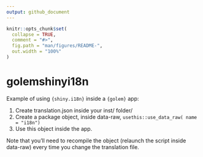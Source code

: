 ```yaml
---
output: github_document
---
```


<!-- README.md is generated from README.Rmd. Please edit that file -->

```r
knitr::opts_chunk$set(
  collapse = TRUE,
  comment = "#>",
  fig.path = "man/figures/README-",
  out.width = "100%"
)
```

# golemshinyi18n

<!-- badges: start -->
<!-- badges: end -->

Example of using `{shiny.i18n}` inside a `{golem}` app: 

1. Create translation.json inside your inst/ folder/
1. Create a package object, inside data-raw, `usethis::use_data_raw( name = "i18n") `
1. Use this object inside the app. 

Note that you'll need to recompile the object (relaunch the script inside data-raw) every time you change the translation file. 